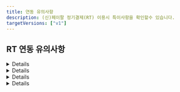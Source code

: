 ```yaml
---
title: 연동 유의사항
description: (신)페이팔 정기결제(RT) 이용시 특이사항을 확인할수 있습니다.
targetVersions: ["v1"]
---
```



## RT 연동 유의사항

<Details>
  <Details.Summary>빌링키 발급 수단 및 정보를 알 수 없음</Details.Summary>

  <Details.Content>
    페이팔을 통해 다양한 수단으로 빌링키 발급이 가능하지만, 페이팔이 승인 된 빌링키 발급 수단 및 정보를 알려주지 않습니다. 따라서 페이팔 빌링키 발급 건의 결제 수단(pay\_method)은 모두 paypal로 일괄 저장되며 [발급 된 빌링키 정보 조회](/api/rest-v1/billingkey?v=v1#get%20%2Fsubscribe%2Fcustomers%2F%7Bcustomer_uid%7D)시 카드 정보는 모두 null로 내려갑니다.

    ```http
    GET /subscribe/customers/{customer_uid}

    {
      // ...중략
      "pg_provider": "paypal_v2",
      "customer_uid": "{customer_uid}",
      "card_name": null,
      "card_code": null,
      "card_number": null,
      "card_type": null
    }
    ```
  </Details.Content>
</Details>

<Details>
  <Details.Summary>Magnes & Fraudnet 이상 거래 대응 필요</Details.Summary>

  <Details.Content>
    페이팔은 이상 거래를 줄이기 위해 Rist Data Aquisition 정책을 시행하고 있습니다.
    일반 결제나 빌링키 발급은 페이팔 버튼을 통해 진행되기 때문에
    페이팔이 이상 거래 판단을 위한 구매자 접속 정보를 얻을 수 있지만,
    발급 된 빌링키로 재결제 (again API 호출) 할때는 고객사 서버에서 포트원 API를 통해
    페이팔 API가 호출되는 구조이기 때문에 이상 거래 판단을 위한 구매자 접속 정보를 얻을 수 없습니다.

    따라서 발급 된 빌링키로 재결제를 할때는 구매자의 브라우저/디바이스 접속 정보를
    페이팔에 전달할 수 있도록 **again API가 호출되는 고객사 클라이언트 페이지에
    반드시 페이팔 Fraudnet 스크립트/Magnes SDK를 아래와 같이 추가해야** 합니다.

    <mark style="color:red;">
      **페이팔 RT를 통한 again API 호출시에는 Magnes & Fraudnet 조치가 필수적으로 요구됩니다.**
    </mark>

    브라우저/앱에 페이팔 Fraudnet Script/Magnes SDK를 추가한 후 again API를 호출할때 진행되는 플로우는 아래와 같습니다.

    <Figure src="/gitbook-assets/ko/paypal-rt/manges-fraudnet-flow.png" />

    ### 브라우저

    ```html
    <!-- again API가 호출되는 고객사 클라이언트 -->
    <script
      type="application/json"
      fncls="fnparams-dede7cc5-15fd-4c75-a9f4-36c430ee3a99"
    >
      {
        "f": "RISK_SESSION_CORRELATION_ID",
        "s": "SOURCE_IDENTIFIER",
        "sandbox": true
      }
    </script>
    <script type="text/javascript" src="https://c.paypal.com/da/r/fb.js"></script>
    <noscript>
      <img
        src="https://c.paypal.com/v1/r/d/b/ns?f=RISK_SESSION_CORRELATION_ID&s=SOURCE_IDENTIFIER&js=0&r=1"
      />
    </noscript>
    ```

    |파라미터 |설명                                                                           |예시                                           |
    |---------|-------------------------------------------------------------------------------|-----------------------------------------------|
    |`fncls`  |`fnparams-dede7cc5-15fd-4c75-a9f4-36c430ee3a99`로 항상 고정                    |`fnparams-dede7cc5-15fd-4c75-a9f4-36c430ee3a99`|
    |`f`      |주문번호(`merchant_uid`) 전달                                                  |`mid_1683690731602`                            |
    |`s`      |string (`{페이팔 Account ID}_{페이지 유형}` 형식. 페이지 유형은 아래 목록 참고)|`7WBB3CKT63FRG_checkout-page`                  |
    |`sandbox`|페이팔 Account ID가 테스트 용인지 운영 용인지 여부                             |`true`                                         |

    **\[페이지 유형]**

    - `home-page`
    - `search-result-page`
    - `category-page`
    - `product-detail-page`
    - `cart-page`
    - `inline-cart-page`
    - `checkout-page`

    ### 앱

    #### 안드로이드

    [**Android Integration of Magnes**](http://developer.paypal.com/limited-release/magnes/integrate/android/) 가이드 문서에 따라
    아래와 같이 collectAndSubmit 메소드 호출을 통해 페이팔로 디바이스 정보를 보내야 합니다.
    이때 두번째 파라미터(paypalClientMetaDataId)로는 주문번호(merchant\_uid)를 전달해주시면 됩니다.

    ```java
    MagnesResult magnesResult = MagnesSDK.getInstance()
       .collectAndSubmit(Context context, String paypalClientMetaDataId,
         HashMap<String, String>
         additionalData)
    ```

    ### IOS Switft

    [**iOS Swift SDK Integration**](http://developer.paypal.com/limited-release/magnes/integrate/ios-swift/) 가이드 문서에 따라
    아래와 같이 collectAndSubmit 메소드 호출을 통해 페이팔로 디바이스 정보를 보내야 합니다.
    이때 첫번째 파라미터(withPayPalClientMetadataId)로는 주문번호(merchant\_uid)를 전달해주시면 됩니다.

    ```swift
    let magnesResult:MagnesResult =
    MagnesSDK.shared().collectAndSubmit(withPayPalClientMetadataId:
      "YOUR-PAYPAL-CLIENT-METADATA-ID", withAdditionalData: [String: String])
    ```

    ### IOS Objective-C

    [**iOS Objective-C SDK Integration of Magnes**](http://developer.paypal.com/limited-release/magnes/integrate/ios-objective-c/) 가이드 문서에 따라
    아래와 같이 collectAndSubmitWithPayPalClientMetadataId 메소드 호출을 통해 페이팔로 디바이스 정보를 보내야 합니다.
    이때 첫번째 파라미터(YOUR-PAYPAL-CLIENT-METADATA-ID)로는 주문번호(merchant\_uid)를 전달해주시면 됩니다.

    ```objective-c
    //PPRMOCMagnesSDK *magnesSDK = [PPRMOCMagnesSDK shared];
    PPRMOCMagnesSDKResult *magnesResult =
    [magnesSDK
    collectAndSubmitWithPayPalClientMetadataId:@"YOUR-PAYPAL-CLIENT-METADATA-ID"
    withAdditionalData:@{}];
    ```
  </Details.Content>
</Details>

<Details>
  <Details.Summary>파라미터 유의사항</Details.Summary>

  <Details.Content>
    ### `name`

    빌링키 발급 창 내 “판매자가 보낸 메모” 하단에 표기할 메시지를 name 파라미터로 전달할 수 있습니다.

    <Figure src="/gitbook-assets/ko/paypal-rt/paypal-rt-name.png" />

    ### `pg`

    필수 입력이며 페이팔의 경우 `paypal_v2` 또는 `paypal_v2.{페이팔 Account ID}`를 입력해야 합니다. <mark style="color:red;">**paypal로 입력시 빌링키 발급이 불가능**</mark>합니다.

    ### `pay_method`

    `paypal`만 입력 가능하며 다른 값을 입력하면 “페이팔에서 제공하지 않는 빌링키 발급 수단입니다.”라는 에러 메시지와 함께 빌링키 발급 창이 호출되지 않습니다.

    또한 pay\_method를 `paypal`로 입력 후 카드, 계좌 등 어떤 결제 수단으로 빌링키를 발급 받아도 빌링키 발급 수단은 무조건 `paypal`로 저장됩니다. 이는 페이팔이 실제 발급 된 빌링키 종류를 구분해 알려주지 않고 모두 `paypal`로 일괄 응답해주기 때문입니다.

    ### `bypass.paypal_v2.style`

    페이팔 RT 버튼을 커스터마이징 하기 위한 파라미터입니다. 자세한 내용은 [페이팔에서 제공하는 문서](http://developer.paypal.com/sdk/js/reference/#link-style)를 참고하세요.

    ### `bypass.paypal_v2.shipping_address`

    페이팔은 기본적으로 구매자가 페이팔에 가입할때 입력 한 배송 정보를 빌링키 발급 창에 자동으로 입력해줍니다. 만약 이 배송 정보를 override하고 싶다면 shipping\_address 파라미터에 override할 주소를 입력하고 shipping\_address.recipient\_name에 override할 수령인 이름을 입력하면 됩니다.

    배송 정보 중 <mark style="color:red;">**`line1`, `city` 그리고 `country_code`는 필수 입력**</mark>입니다. 전달하지
    않을 경우 에러가 리턴되며 빌링키 발급 창이 호출되지 않습니다.

    ```json
    {
      "bypass": {
        "paypal_v2": {
          // ...중략
          "shipping_address": {
            // 상품 수령 주소
            "recipient_name": "홍길동", // 수령인 이름
            "line1": "세종대로 110", // 도로명 주소
            "line2": "서울특별시청", // 아파트 동 호수
            "city": "중구", // 시(Los Angeles, New York)
            "state": "서울특별시", // 주(CA, NY)
            "postal_code": "04524", // 상품 수령지 우편번호
            "country_code": "KR" // [필수 입력] 상품 수령지 국가 코드
          }
        } // end-of paypal_v2
      } // end-of-bypass
    }
    ```

    <div class="items-center gap-2 md:flex">
      <Figure src="/gitbook-assets/ko/paypal-rt/paypal-rt-no-shipping-address.png" caption="shipping_address를 전달하지 않은 경우 가입시 설정된 기본 정보(수령인 이름: John Doe / 배송 주소: 1 Main St, San Jose, CA 95131, UnitedStates)로 설정됩니다." />

      <Figure src="/gitbook-assets/ko/paypal-rt/paypal-rt-shipping-address.png" caption="shipping_address에 수령인 이름과 배송 정보를 전달한 경우 수령인 이름과 배송 정보가 override 됩니다." />
    </div>
  </Details.Content>
</Details>

<Details>
  <Details.Summary>사용 불가능한 파라미터</Details.Summary>

  <Details.Content>
    ### `amount/tax_free`

    결제/면세 금액 파라미터는 결제 시에만 제공되기 때문에 빌링키 발급 시에는 무조건 0으로 저장됩니다.

    ### `country`

    빌링키 발급 국가를 의미하는 country 파라미터로 페이팔 sandbox 모드에서만 유의미하며 **운영 모드에서는 구매자가 접속한 환경에 따라 자동 적용되기 때문에 전달한 파라미터가 무시**됩니다.

    ### `currency`

    결제 통화를 의미하는 currency 파라미터로 빌링키 발급시에는 결제가 되지 않기 때문에 해당 파라미터는 무시됩니다.

    ### `buyer_addr`

    페이팔 빌링키 발급 창 내에는 상품 배송지(shipping address)가 표기되는데, 이 상품 배송지는 페이팔 회원가입시 기입한 정보가 자동으로 입력됩니다.

    단, 이때의 주소는 총 5개의 영역으로 나누어진 상세 주소로 기존에 포트원이 제공하던 buyer\_addr 파라미터로는 커버가 불가능하므로 페이팔 전용 파라미터(`bypass.paypal_v2.shipping_address`)를 사용하셔야 합니다. 자세한 내용은 하단의 예제 코드를 참고해주세요.

    ```json
    {
      "bypass": {
        "paypal_v2": {
          // ...중략
          "shipping_address": {
            // 상품 수령 주소
            "recipient_name": "홍길동", // 수령인 이름
            "line1": "세종대로 110", // 도로명 주소
            "line2": "서울특별시청", // 아파트 동 호수
            "city": "중구", // 시(Los Angeles, New York)
            "state": "서울특별시", // 주(CA, NY)
            "postal_code": "04524", // 상품 수령지 우편번호
            "country_code": "KR" // [필수 입력] 상품 수령지 국가 코드
          }
        } // end-of paypal_v2
      } // end-of-bypass
    }
    ```

    ### `popup`

    페이팔의 경우 빌링키 발급 창이 무조건 팝업으로 렌더링되기 때문에 해당 파라미터는 무시 됩니다.

    ### `m_redirect_url`

    페이팔의 경우 PC와 모바일 모두 팝업으로 빌링키 발급 창이 렌더링되기 때문에 빌링키 발급 프로세스 종료시 모두 콜백 함수가 호촐됩니다. 따라서 m\_redirect\_url 파라미터는 무시됩니다.

    ### `app_scheme`

    페이팔의 경우 외부 앱으로 이동하는 경우가 없기 때문에 해당 파라미터는 무시됩니다.

    ### `escrow`

    페이팔의 경우 에스크로 결제를 지원하지 않기 때문에 해당 파라미터는 무시됩니다.

    ### `language`

    빌링키 발급 창 언어 설정을 의미하는 language 파라미터는 구매자가 접속한 환경에 따라 자동 적용되기 때문에 전달한 파라미터가 무시됩니다.

    ### `bypass.isCulturalExpense`

    페이팔의 경우 문화비 결제가 불가능하기 때문에 해당 파라미터는 무시됩니다.

    ### `bypass.cashReceiptType`

    페이팔의 경우 현금영수증 발급이 불가능하기 때문에 해당 파라미터는 무시됩니다.

    ### `bypass.customerIdentifier`

    페이팔의 경우 현금영수증 발급이 불가능하기 때문에 해당 파라미터는 무시됩니다.

    ### `bypass.useInternationalFreeFromMall`

    페이팔의 경우 상점 부담 무이자 할부가 불가능하기 때문에 해당 파라미터는 무시됩니다.

    ### `card`

    페이팔의 경우 카드사 다이렉트 호출, 상점 부담 무이자 할부, 렌더링 될 카드 종류 제어 등이 불가능하기 때문에 해당 파라미터는 무시됩니다.

    ### `display`

    카드 할부 개월수를 의미하는 display: \{ card\_quota } 파라미터는 결제 시에만 적용되므로 빌링키 발급 시에는 무시됩니다.

    ### `vbank_due`

    페이팔의 경우 가상계좌 결제를 지원하지 않기 때문에 해당 파라미터는 무시됩니다.

    ### `appCard`

    페이팔의 경우 앱카드 결제가 불가능하기 때문에 해당 파라미터는 무시됩니다.

    ### `useCardPoint`

    페이팔의 경우 카드 포인트 결제가 불가능하기 때문에 해당 파라미터는 무시됩니다.

    ### `period`

    페이팔은 빌링키 발급 창 내 제공 기간 정보 노출을 지원하지 않아 해당 파라미터가 무시됩니다.

    ### `storeDetails`

    페이팔은 상점 세부 정보를 입력할 필요가 없기 때문에 해당 파라미터가 무시됩니다.
  </Details.Content>
</Details>
